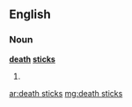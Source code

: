 ==English==

===Noun===
'''[[death]] [[stick]]s'''

# {{plural of|[[death stick]]}}

[[ar:death sticks]]
[[mg:death sticks]]